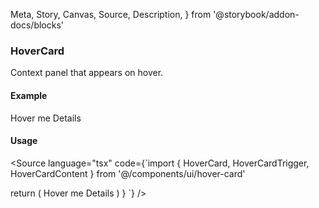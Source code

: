   Meta,
  Story,
  Canvas,
  Source,
  Description,
} from '@storybook/addon-docs/blocks'

<Meta title="UI/HoverCard/Docs" component={HoverCard} />

### HoverCard

Context panel that appears on hover.

#### Example

<Canvas>
  <Story name="Default">
    <HoverCard open>
      <HoverCardTrigger className="rounded border px-3 py-1 text-sm">
        Hover me
      </HoverCardTrigger>
      <HoverCardContent>Details</HoverCardContent>
    </HoverCard>
  </Story>
</Canvas>

#### Usage

<Source language="tsx" code={`import { HoverCard, HoverCardTrigger, HoverCardContent } from '@/components/ui/hover-card'

  return (
    <HoverCard>
      <HoverCardTrigger>Hover me</HoverCardTrigger>
      <HoverCardContent>Details</HoverCardContent>
    </HoverCard>
  )
}
`} />
